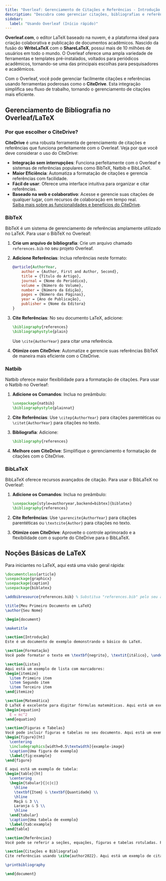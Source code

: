 ```yaml
---
title: "Overleaf: Gerenciamento de Citações e Referências - Introdução às Bibliografias em LaTeX"
description: "Descubra como gerenciar citações, bibliografias e referências no Overleaf usando BibTeX, Natbib e BibLaTeX. Além disso, otimize seu fluxo de trabalho com o CiteDrive."
sidebar:
  label: "Usando Overleaf (Início rápido)"
---
```



**Overleaf.com**, o editor LaTeX baseado na nuvem, é a plataforma ideal para criação colaborativa e publicação de documentos acadêmicos. Nascido da fusão do **WriteLaTeX** com o **ShareLaTeX**, possui mais de 10 milhões de usuários em todo o mundo. O Overleaf oferece uma ampla variedade de ferramentas e templates pré-instalados, voltados para periódicos acadêmicos, tornando-se uma das principais escolhas para pesquisadores e acadêmicos.

Com o Overleaf, você pode gerenciar facilmente citações e referências usando ferramentas poderosas como o **CiteDrive**. Esta integração simplifica seu fluxo de trabalho, tornando o gerenciamento de citações mais eficiente.

<CiteDrive />

## Gerenciamento de Bibliografia no Overleaf/LaTeX

### Por que escolher o CiteDrive?

**CiteDrive** é uma robusta ferramenta de gerenciamento de citações e referências que funciona perfeitamente com o Overleaf. Veja por que você deve considerar o uso do CiteDrive:

- **Integração sem interrupções**: Funciona perfeitamente com o Overleaf e sistemas de referências populares como BibTeX, Natbib e BibLaTeX.
- **Maior Eficiência**: Automatiza a formatação de citações e gerencia referências com facilidade.
- **Fácil de usar**: Oferece uma interface intuitiva para organizar e citar referências.
- **Baseado na web e colaborativo**: Acesse e gerencie suas citações de qualquer lugar, com recursos de colaboração em tempo real.  
[Saiba mais sobre as funcionalidades e benefícios do CiteDrive](https://www.citedrive.com).

### BibTeX

BibTeX é um sistema de gerenciamento de referências amplamente utilizado no LaTeX. Para usar o BibTeX no Overleaf:

1. **Crie um arquivo de bibliografia**: Crie um arquivo chamado `references.bib` no seu projeto Overleaf.
2. **Adicione Referências**: Inclua referências neste formato:

   ```bibtex
   @article{AuthorYear,
       author = {Author, First and Author, Second},
       title = {Título do Artigo},
       journal = {Nome do Periódico},
       volume = {Número do Volume},
       number = {Número da Edição},
       pages = {Número das Páginas},
       year = {Ano de Publicação},
       publisher = {Nome da Editora}
   }
   ```

3. **Cite Referências**: No seu documento LaTeX, adicione:

   ```latex
   \bibliography{references}
   \bibliographystyle{plain}
   ```

   Use `\cite{AuthorYear}` para citar uma referência.

4. **Otimize com CiteDrive**: Automatize e gerencie suas referências BibTeX de maneira mais eficiente com o CiteDrive.

### Natbib

Natbib oferece maior flexibilidade para a formatação de citações. Para usar o Natbib no Overleaf:

1. **Adicione os Comandos**: Inclua no preâmbulo:

   ```latex
   \usepackage{natbib}
   \bibliographystyle{plainnat}
   ```

2. **Cite Referências**: Use `\citep{AuthorYear}` para citações parentéticas ou `\citet{AuthorYear}` para citações no texto.

3. **Bibliografia**: Adicione:

   ```latex
   \bibliography{references}
   ```

4. **Melhore com CiteDrive**: Simplifique o gerenciamento e formatação de citações com o CiteDrive.

### BibLaTeX

BibLaTeX oferece recursos avançados de citação. Para usar o BibLaTeX no Overleaf:

1. **Adicione os Comandos**: Inclua no preâmbulo:

   ```latex
   \usepackage[style=authoryear,backend=bibtex]{biblatex}
   \bibliography{references}
   ```

2. **Cite Referências**: Use `\parencite{AuthorYear}` para citações parentéticas ou `\textcite{Author}` para citações no texto.

3. **Otimize com CiteDrive**: Aproveite o controle aprimorado e a flexibilidade com o suporte do CiteDrive para o BibLaTeX.

## Noções Básicas de LaTeX

Para iniciantes no LaTeX, aqui está uma visão geral rápida:

```latex
\documentclass{article}
\usepackage{graphicx}
\usepackage{caption}
\usepackage{biblatex}

\addbibresource{references.bib} % Substitua "references.bib" pelo seu arquivo de bibliografia

\title{Meu Primeiro Documento em LaTeX}
\author{Seu Nome}

\begin{document}

\maketitle

\section{Introdução}
Este é um documento de exemplo demonstrando o básico do LaTeX.

\section{Formatação}
Você pode formatar o texto em \textbf{negrito}, \textit{itálico}, \underline{sublinhado} ou \texttt{monoespaçado}.

\section{Listas}
Aqui está um exemplo de lista com marcadores:
\begin{itemize}
  \item Primeiro item
  \item Segundo item
  \item Terceiro item
\end{itemize}

\section{Matemática}
O LaTeX é excelente para digitar fórmulas matemáticas. Aqui está um exemplo de equação:
\begin{equation}
  E = mc^2
\end{equation}

\section{Figuras e Tabelas}
Você pode incluir figuras e tabelas no seu documento. Aqui está um exemplo de figura:
\begin{figure}[ht]
  \centering
  \includegraphics[width=0.5\textwidth]{example-image}
  \caption{Uma figura de exemplo}
  \label{fig:example}
\end{figure}

E aqui está um exemplo de tabela:
\begin{table}[ht]
  \centering
  \begin{tabular}{|c|c|}
    \hline
    \textbf{Item} & \textbf{Quantidade} \\
    \hline
    Maçã & 3 \\
    Laranja & 5 \\
    \hline
  \end{tabular}
  \caption{Uma tabela de exemplo}
  \label{tab:example}
\end{table}

\section{Referências}
Você pode se referir a seções, equações, figuras e tabelas rotuladas. Por exemplo, veja a Figura~\ref{fig:example} e a Tabela~\ref{tab:example}.

\section{Citações e Bibliografia}
Cite referências usando \cite{author2022}. Aqui está um exemplo de citação.

\printbibliography

\end{document}
```
